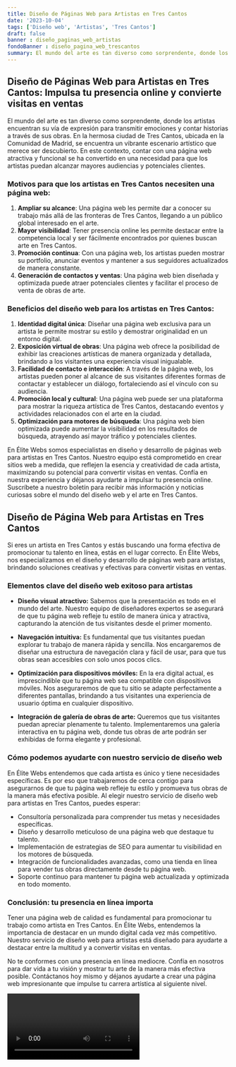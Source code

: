 ```yaml
---
title: Diseño de Páginas Web para Artistas en Tres Cantos
date: '2023-10-04'
tags: ['Diseño web', 'Artistas', 'Tres Cantos']
draft: false
banner : diseño_paginas_web_artistas
fondoBanner : diseño_pagina_web_trescantos
summary: El mundo del arte es tan diverso como sorprendente, donde los artistas encuentran su vía de expresión para transmitir emociones y contar historias a través de sus obras. En la hermosa ciudad de Tres Cantos, ubicada en la Comunidad de Madrid, se encuentra un vibrante escenario artístico que merece ser descubierto. En este contexto, contar con una página web atractiva y funcional se ha convertido en una necesidad para que los artistas puedan alcanzar mayores audiencias y potenciales clientes.
---
```


## Diseño de Páginas Web para Artistas en Tres Cantos: Impulsa tu presencia online y convierte visitas en ventas

El mundo del arte es tan diverso como sorprendente, donde los artistas encuentran su vía de expresión para transmitir emociones y contar historias a través de sus obras. En la hermosa ciudad de Tres Cantos, ubicada en la Comunidad de Madrid, se encuentra un vibrante escenario artístico que merece ser descubierto. En este contexto, contar con una página web atractiva y funcional se ha convertido en una necesidad para que los artistas puedan alcanzar mayores audiencias y potenciales clientes.

### Motivos para que los artistas en Tres Cantos necesiten una página web:

1. **Ampliar su alcance**: Una página web les permite dar a conocer su trabajo más allá de las fronteras de Tres Cantos, llegando a un público global interesado en el arte.
2. **Mayor visibilidad**: Tener presencia online les permite destacar entre la competencia local y ser fácilmente encontrados por quienes buscan arte en Tres Cantos.
3. **Promoción continua**: Con una página web, los artistas pueden mostrar su portfolio, anunciar eventos y mantener a sus seguidores actualizados de manera constante.
4. **Generación de contactos y ventas**: Una página web bien diseñada y optimizada puede atraer potenciales clientes y facilitar el proceso de venta de obras de arte.

### Beneficios del diseño web para los artistas en Tres Cantos:

1. **Identidad digital única**: Diseñar una página web exclusiva para un artista le permite mostrar su estilo y demostrar originalidad en un entorno digital.
2. **Exposición virtual de obras**: Una página web ofrece la posibilidad de exhibir las creaciones artísticas de manera organizada y detallada, brindando a los visitantes una experiencia visual inigualable.
3. **Facilidad de contacto e interacción**: A través de la página web, los artistas pueden poner al alcance de sus visitantes diferentes formas de contactar y establecer un diálogo, fortaleciendo así el vínculo con su audiencia.
4. **Promoción local y cultural**: Una página web puede ser una plataforma para mostrar la riqueza artística de Tres Cantos, destacando eventos y actividades relacionados con el arte en la ciudad.
5. **Optimización para motores de búsqueda**: Una página web bien optimizada puede aumentar la visibilidad en los resultados de búsqueda, atrayendo así mayor tráfico y potenciales clientes.

En Élite Webs somos especialistas en diseño y desarrollo de páginas web para artistas en Tres Cantos. Nuestro equipo está comprometido en crear sitios web a medida, que reflejen la esencia y creatividad de cada artista, maximizando su potencial para convertir visitas en ventas. Confía en nuestra experiencia y déjanos ayudarte a impulsar tu presencia online. Suscríbete a nuestro boletín para recibir más información y noticias curiosas sobre el mundo del diseño web y el arte en Tres Cantos.

<GifSeo />

<Cta />

## Diseño de Página Web para Artistas en Tres Cantos

Si eres un artista en Tres Cantos y estás buscando una forma efectiva de promocionar tu talento en línea, estás en el lugar correcto. En Élite Webs, nos especializamos en el diseño y desarrollo de páginas web para artistas, brindando soluciones creativas y efectivas para convertir visitas en ventas.

### Elementos clave del diseño web exitoso para artistas

- **Diseño visual atractivo:** Sabemos que la presentación es todo en el mundo del arte. Nuestro equipo de diseñadores expertos se asegurará de que tu página web refleje tu estilo de manera única y atractiva, capturando la atención de tus visitantes desde el primer momento.

- **Navegación intuitiva:** Es fundamental que tus visitantes puedan explorar tu trabajo de manera rápida y sencilla. Nos encargaremos de diseñar una estructura de navegación clara y fácil de usar, para que tus obras sean accesibles con solo unos pocos clics.

- **Optimización para dispositivos móviles:** En la era digital actual, es imprescindible que tu página web sea compatible con dispositivos móviles. Nos aseguraremos de que tu sitio se adapte perfectamente a diferentes pantallas, brindando a tus visitantes una experiencia de usuario óptima en cualquier dispositivo.

- **Integración de galería de obras de arte:** Queremos que tus visitantes puedan apreciar plenamente tu talento. Implementaremos una galería interactiva en tu página web, donde tus obras de arte podrán ser exhibidas de forma elegante y profesional.

### Cómo podemos ayudarte con nuestro servicio de diseño web

En Élite Webs entendemos que cada artista es único y tiene necesidades específicas. Es por eso que trabajaremos de cerca contigo para asegurarnos de que tu página web refleje tu estilo y promueva tus obras de la manera más efectiva posible. Al elegir nuestro servicio de diseño web para artistas en Tres Cantos, puedes esperar:

- Consultoría personalizada para comprender tus metas y necesidades específicas.
- Diseño y desarrollo meticuloso de una página web que destaque tu talento.
- Implementación de estrategias de SEO para aumentar tu visibilidad en los motores de búsqueda.
- Integración de funcionalidades avanzadas, como una tienda en línea para vender tus obras directamente desde tu página web.
- Soporte continuo para mantener tu página web actualizada y optimizada en todo momento.

### Conclusión: tu presencia en línea importa

Tener una página web de calidad es fundamental para promocionar tu trabajo como artista en Tres Cantos. En Élite Webs, entendemos la importancia de destacar en un mundo digital cada vez más competitivo. Nuestro servicio de diseño web para artistas está diseñado para ayudarte a destacar entre la multitud y a convertir visitas en ventas.

No te conformes con una presencia en línea mediocre. Confía en nosotros para dar vida a tu visión y mostrar tu arte de la manera más efectiva posible. Contáctanos hoy mismo y déjanos ayudarte a crear una página web impresionante que impulse tu carrera artística al siguiente nivel.

<Video />

<CtaBot job='Artistas' city='Tres Cantos'/>

<Gmaps query='Tres Cantos+españa+maps' />